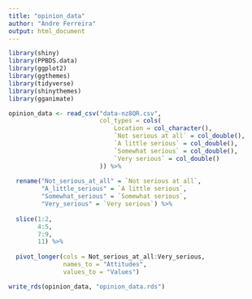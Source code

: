 ```yaml
---
title: "opinion_data"
author: "Andre Ferreira"
output: html_document
---
```


```r

library(shiny)
library(PPBDS.data)
library(ggplot2)
library(ggthemes)
library(tidyverse)
library(shinythemes)
library(gganimate)

```

```r

opinion_data <- read_csv("data-nz8QR.csv",
                         col_types = cols(
                             Location = col_character(),
                             `Not serious at all` = col_double(),
                             `A little serious` = col_double(),
                             `Somewhat serious` = col_double(),
                             `Very serious` = col_double()
                         )) %>%
  
  rename("Not_serious_at_all" = `Not serious at all`,
         "A_little_serious" = `A little serious`,
         "Somewhat_serious" = `Somewhat serious`,
         "Very_serious" = `Very serious`) %>%
  
  slice(1:2, 
        4:5, 
        7:9, 
        11) %>%
  
  pivot_longer(cols = Not_serious_at_all:Very_serious,
               names_to = "Attitudes",
               values_to = "Values")

write_rds(opinion_data, "opinion_data.rds")

```


